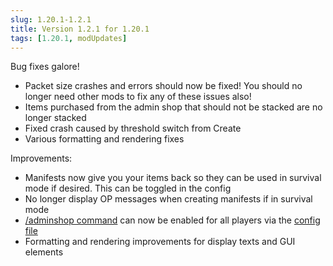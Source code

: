 ```yaml
---
slug: 1.20.1-1.2.1
title: Version 1.2.1 for 1.20.1
tags: [1.20.1, modUpdates]
---
```



Bug fixes galore!

- Packet size crashes and errors should now be fixed! You should no longer need other mods to fix any of these issues also!
- Items purchased from the admin shop that should not be stacked are no longer stacked
- Fixed crash caused by threshold switch from Create
- Various formatting and rendering fixes
<!-- truncate -->
Improvements:

- Manifests now give you your items back so they can be used in survival mode if desired. This can be toggled in the config
- No longer display OP messages when creating manifests if in survival mode
- [/adminshop command](/docs/admin-tutorial/server-config/admin-shop-command) can now be enabled for all players via the [config file](/docs/category/server-config)
- Formatting and rendering improvements for display texts and GUI elements

<CurseforgeLink link="https://www.curseforge.com/minecraft/mc-mods/flapjacks-economy/files/5074847"/>